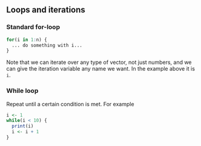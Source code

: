 ## Loops and iterations

### Standard for-loop

```r
for(i in 1:n) {
  ... do something with i... 
}
```

Note that we can iterate over any type of vector, not just numbers, and we can give the iteration variable any name we want. In the example above it is `i`.

### While loop

Repeat until a certain condition is met. For example

```r
i <- 1
while(i < 10) {
  print(i)
  i <- i + 1
}
```
